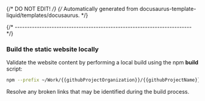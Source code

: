 {/* DO NOT EDIT! */}
{/* Automatically generated from docusaurus-template-liquid/templates/docusaurus. */}

{/* ------------------------------------------------------------------------ */}

### Build the static website locally

Validate the website content by performing a local build using the npm **build** script:

```sh
npm --prefix ~/Work/{{githubProjectOrganization}}/{{githubProjectName}}.git/website run build
```

Resolve any broken links that may be identified during the build process.
